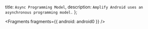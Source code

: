   title: `Async Programming Model`,
  description: `Amplify Android uses an asynchronous programming model.`
};


<Fragments fragments={{ android: android0 }} />
